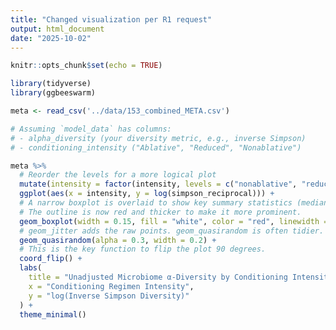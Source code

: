 ```yaml
---
title: "Changed visualization per R1 request"
output: html_document
date: "2025-10-02"
---
```


```r
knitr::opts_chunk$set(echo = TRUE)
```

```r
library(tidyverse)
library(ggbeeswarm)
```

```r
meta <- read_csv('../data/153_combined_META.csv')
```

```r
# Assuming `model_data` has columns:
# - alpha_diversity (your diversity metric, e.g., inverse Simpson)
# - conditioning_intensity ("Ablative", "Reduced", "Nonablative")

meta %>%
  # Reorder the levels for a more logical plot
  mutate(intensity = factor(intensity, levels = c("nonablative", "reduced", "ablative"))) %>%
  ggplot(aes(x = intensity, y = log(simpson_reciprocal))) +
  # A narrow boxplot is overlaid to show key summary statistics (median, quartiles).
  # The outline is now red and thicker to make it more prominent.
  geom_boxplot(width = 0.15, fill = "white", color = "red", linewidth = 1.7, outlier.shape = NA, alpha = 0.7) +
  # geom_jitter adds the raw points. geom_quasirandom is often tidier.
  geom_quasirandom(alpha = 0.3, width = 0.2) +
  # This is the key function to flip the plot 90 degrees.
  coord_flip() +
  labs(
    title = "Unadjusted Microbiome α-Diversity by Conditioning Intensity",
    x = "Conditioning Regimen Intensity",
    y = "log(Inverse Simpson Diversity)"
  ) +
  theme_minimal()
```


